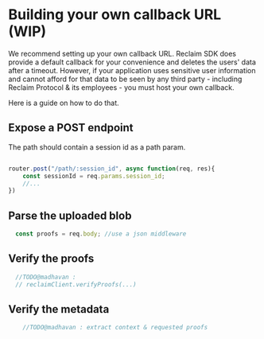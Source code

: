 # Building your own callback URL (WIP)
We recommend setting up your own callback URL. 
Reclaim SDK does provide a default callback for your convenience and deletes the users' data after a timeout. However, if your application uses sensitive user information and cannot afford for that data to be seen by any third party - including Reclaim Protocol & its employees - you must host your own callback.

Here is a guide on how to do that.

## Expose a POST endpoint
The path should contain a session id as a path param.
```js showLineNumbers

router.post("/path/:session_id", async function(req, res){
    const sessionId = req.params.session_id;
    //...
})

```

## Parse the uploaded blob
``` js showLineNumbers
  const proofs = req.body; //use a json middleware
```

## Verify the proofs
```js showLineNumbers
  //TODO@madhavan : 
  // reclaimClient.verifyProofs(...)
```

## Verify the metadata
```js showLineNumbers
    //TODO@madhavan : extract context & requested proofs
```
